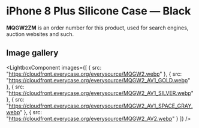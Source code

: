 
# iPhone 8 Plus Silicone Case — Black

<Callout type='info' emoji='👉🏻'>**MQGW2ZM** is an order number for this product, used for search engines, auction websites and such.</Callout>

## Image gallery

<LightboxComponent
    images={[
      {
        src: "https://cloudfront.everycase.org/everysource/MQGW2.webp"
      },
      {
        src: "https://cloudfront.everycase.org/everysource/MQGW2_AV1_GOLD.webp"
      },
      {
        src: "https://cloudfront.everycase.org/everysource/MQGW2_AV1_SILVER.webp"
      },
      {
        src: "https://cloudfront.everycase.org/everysource/MQGW2_AV1_SPACE_GRAY.webp"
      },
      {
        src: "https://cloudfront.everycase.org/everysource/MQGW2_AV2.webp"
      }
    ]}
  />
